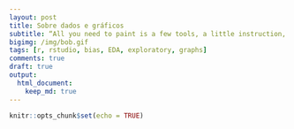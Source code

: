 ```yaml
---
layout: post
title: Sobre dados e gráficos
subtitle: “All you need to paint is a few tools, a little instruction, and a vision in your mind.”
bigimg: /img/bob.gif
tags: [r, rstudio, bias, EDA, exploratory, graphs]
comments: true
draft: true
output:
  html_document:
    keep_md: true
---
```


```r
knitr::opts_chunk$set(echo = TRUE)
```

